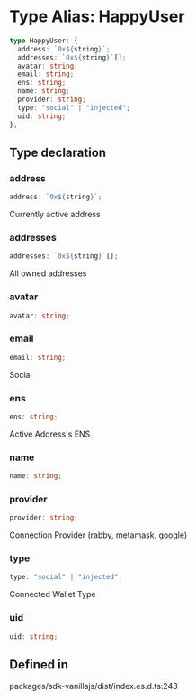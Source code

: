 # Type Alias: HappyUser

```ts
type HappyUser: {
  address: `0x${string}`;
  addresses: `0x${string}`[];
  avatar: string;
  email: string;
  ens: string;
  name: string;
  provider: string;
  type: "social" | "injected";
  uid: string;
};
```

## Type declaration

### address

```ts
address: `0x${string}`;
```

Currently active address

### addresses

```ts
addresses: `0x${string}`[];
```

All owned addresses

### avatar

```ts
avatar: string;
```

### email

```ts
email: string;
```

Social

### ens

```ts
ens: string;
```

Active Address's ENS

### name

```ts
name: string;
```

### provider

```ts
provider: string;
```

Connection Provider (rabby, metamask, google)

### type

```ts
type: "social" | "injected";
```

Connected Wallet Type

### uid

```ts
uid: string;
```

## Defined in

packages/sdk-vanillajs/dist/index.es.d.ts:243
